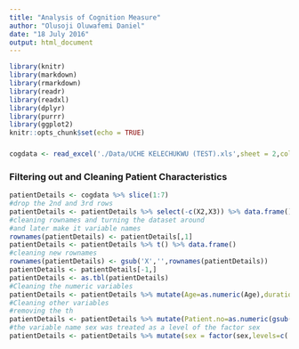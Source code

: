 ```yaml
---
title: "Analysis of Cognition Measure"
author: "Olusoji Oluwafemi Daniel"
date: "18 July 2016"
output: html_document
---
```


```r
library(knitr)
library(markdown)
library(rmarkdown)
library(readr)
library(readxl)
library(dplyr)
library(purrr)
library(ggplot2)
knitr::opts_chunk$set(echo = TRUE)
```

### 

```r
cogdata <- read_excel('./Data/UCHE KELECHUKWU (TEST).xls',sheet = 2,col_names = F)
```

### Filtering out and Cleaning Patient Characteristics

```r
patientDetails <- cogdata %>% slice(1:7)
#drop the 2nd and 3rd rows
patientDetails <- patientDetails %>% select(-c(X2,X3)) %>% data.frame()
#cleaning rownames and turning the dataset around
#and later make it variable names
rownames(patientDetails) <- patientDetails[,1]
patientDetails <- patientDetails %>% t() %>% data.frame()
#cleaning new rownames
rownames(patientDetails) <- gsub('X','',rownames(patientDetails))
patientDetails <- patientDetails[-1,]
patientDetails <- as.tbl(patientDetails)
#Cleaning the numeric variables
patientDetails <- patientDetails %>% mutate(Age=as.numeric(Age),duration.of.stroke=as.numeric(duration.of.stroke))
#Cleaning other variables
#removing the th
patientDetails <- patientDetails %>% mutate(Patient.no=as.numeric(gsub('patient','',Patient.no)))
#the variable name sex was treated as a level of the factor sex
patientDetails <- patientDetails %>% mutate(sex = factor(sex,levels=c('F','M')))
```


